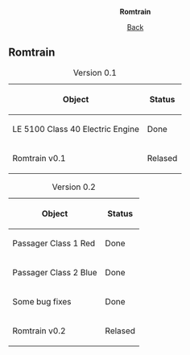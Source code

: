 {{en/merge|Romtrain}}

<center>'''Romtrain'''</center>
<center>[[en/Community/NewGRF/Romtrain|Back]]</center>

==Romtrain==

<center>
{| border="1"
|+ Version 0.1
! Object !! Status 
|-
! LE 5100 Class 40 Electric Engine
| Done
|-
! Romtrain v0.1
|Relased
|}

{| border="1"
|+ Version 0.2
! Object !! Status 
|-
! Passager Class 1 Red
| Done
|-
! Passager Class 2 Blue
| Done
|-
! Some bug fixes
| Done
|-
! Romtrain v0.2
|Relased
|}
